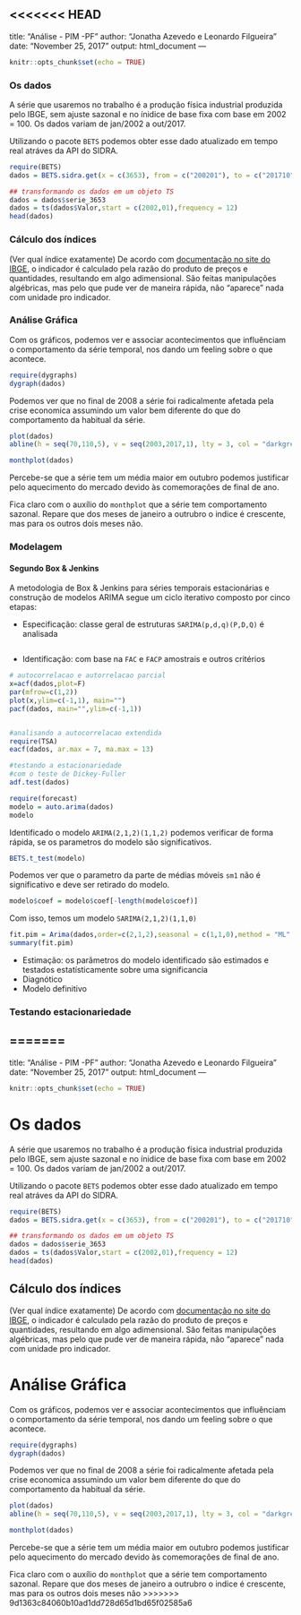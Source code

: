 <<<<<<< HEAD
---
title: "Análise - PIM -PF"
author: "Jonatha Azevedo e Leonardo Filgueira"
date: "November 25, 2017"
output: html_document
---

```r
knitr::opts_chunk$set(echo = TRUE)
```

### Os dados

A série que usaremos no trabalho é a produção física industrial produzida pelo IBGE, sem ajuste sazonal e no ínidice de base fixa com base em 2002 = 100. Os dados variam de jan/2002 a out/2017.

Utilizando o pacote `BETS` podemos obter esse dado atualizado em tempo real atráves da API do SIDRA. 


```r
require(BETS)
dados = BETS.sidra.get(x = c(3653), from = c("200201"), to = c("201710"), territory = "brazil",variable = 3135, sections = c(129316), cl = 544)

## transformando os dados em um objeto TS
dados = dados$serie_3653
dados = ts(dados$Valor,start = c(2002,01),frequency = 12)
head(dados)
```

### Cálculo dos índices

(Ver qual índice exatamente)
De acordo com [documentação no site do IBGE](https://ww2.ibge.gov.br/home/estatistica/indicadores/industria/pimpfbr/srmindconjind.pdf), o indicador é calculado pela razão do produto de preços e quantidades, resultando em algo adimensional. São feitas manipulações algébricas, mas pelo que pude ver de maneira rápida, não "aparece" nada com unidade pro indicador. 

### Análise Gráfica

Com os gráficos, podemos ver e associar acontecimentos que influênciam o comportamento da série temporal, nos dando um feeling sobre o que acontece.

```r
require(dygraphs)
dygraph(dados)
```


Podemos ver que no final de  2008 a série foi radicalmente afetada pela crise economica assumindo um valor bem diferente do que do comportamento da habitual da série.

```r
plot(dados)
abline(h = seq(70,110,5), v = seq(2003,2017,1), lty = 3, col = "darkgrey")
```


```r
monthplot(dados)
```

Percebe-se que a série tem um média maior em outubro podemos justificar pelo aquecimento do mercado devido às comemorações de final de ano.

Fica claro com o auxílio do `monthplot` que a série tem comportamento sazonal. Repare que dos meses de janeiro a outrubro o indice é crescente, mas para os outros dois meses não.


### Modelagem

#### Segundo Box & Jenkins 

A metodologia de Box & Jenkins para séries temporais estacionárias e construção de modelos ARIMA segue  um ciclo iterativo composto por cinco etapas:

 - Especificação: classe geral de estruturas `SARIMA(p,d,q)(P,D,Q)` é analisada
 
```r

```
 
 - Identificação: com base na  `FAC` e `FACP` amostrais e outros critérios
 
```r

# autocorrelacao e autorrelacao parcial
x=acf(dados,plot=F)
par(mfrow=c(1,2))
plot(x,ylim=c(-1,1), main="")
pacf(dados, main="",ylim=c(-1,1))


#analisando a autocorrelacao extendida
require(TSA)
eacf(dados, ar.max = 7, ma.max = 13)

```
 

```r
#testando a estacionariedade 
#com o teste de Dickey-Fuller
adf.test(dados) 
```
 
 
 
```r
require(forecast)
modelo = auto.arima(dados)
modelo
```
 
 Identificado o modelo `ARIMA(2,1,2)(1,1,2)` podemos verificar de forma rápida, se os parametros do modelo são significativos. 
 
```r

BETS.t_test(modelo)

```
 
 Podemos ver que o parametro da parte de médias móveis `sm1` não é significativo e deve ser retirado do modelo.
 
```r
modelo$coef = modelo$coef[-length(modelo$coef)]
```
 
 Com isso, temos um modelo `SARIMA(2,1,2)(1,1,0)`
 
 
```r

fit.pim = Arima(dados,order=c(2,1,2),seasonal = c(1,1,0),method = "ML",lambda = 0)
summary(fit.pim)
```
 
 
 - Estimação: os parâmetros do modelo identificado são estimados e testados
 estatísticamente sobre uma significancia
 - Diagnótico
 - Modelo definitivo




### Testando estacionariedade 





=======
---
title: "Análise - PIM -PF"
author: "Jonatha Azevedo e Leonardo Filgueira"
date: "November 25, 2017"
output: html_document
---

```{r setup, include=FALSE}
knitr::opts_chunk$set(echo = TRUE)
```

# Os dados

A série que usaremos no trabalho é a produção física industrial produzida pelo IBGE, sem ajuste sazonal e no ínidice de base fixa com base em 2002 = 100. Os dados variam de jan/2002 a out/2017.

Utilizando o pacote `BETS` podemos obter esse dado atualizado em tempo real atráves da API do SIDRA. 


```{r, message=FALSE}
require(BETS)
dados = BETS.sidra.get(x = c(3653), from = c("200201"), to = c("201710"), territory = "brazil",variable = 3135, sections = c(129316), cl = 544)

## transformando os dados em um objeto TS
dados = dados$serie_3653
dados = ts(dados$Valor,start = c(2002,01),frequency = 12)
head(dados)
```

## Cálculo dos índices

(Ver qual índice exatamente)
De acordo com [documentação no site do IBGE](https://ww2.ibge.gov.br/home/estatistica/indicadores/industria/pimpfbr/srmindconjind.pdf), o indicador é calculado pela razão do produto de preços e quantidades, resultando em algo adimensional. São feitas manipulações algébricas, mas pelo que pude ver de maneira rápida, não "aparece" nada com unidade pro indicador. 

# Análise Gráfica

Com os gráficos, podemos ver e associar acontecimentos que influênciam o comportamento da série temporal, nos dando um feeling sobre o que acontece.

```{r,message=FALSE,fig.align='center',out.width="90%"}
require(dygraphs)
dygraph(dados)
```


Podemos ver que no final de  2008 a série foi radicalmente afetada pela crise economica assumindo um valor bem diferente do que do comportamento da habitual da série.

```{r,fig.align='center'}
plot(dados)
abline(h = seq(70,110,5), v = seq(2003,2017,1), lty = 3, col = "darkgrey")
```


```{r,fig.align='center'}
monthplot(dados)
```

Percebe-se que a série tem um média maior em outubro podemos justificar pelo aquecimento do mercado devido às comemorações de final de ano.

Fica claro com o auxílio do `monthplot` que a série tem comportamento sazonal. Repare que dos meses de janeiro a outrubro o indice é crescente, mas para os outros dois meses não
>>>>>>> 9d1363c84060b10ad1dd728d65d1bd65f02585a6

